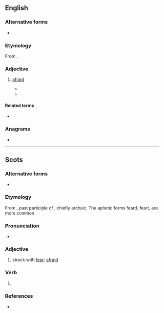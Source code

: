 ==English==

===Alternative forms===
* {{alter|en|afeared|affeard|affeared}}

===Etymology===
From {{suffix|en|afear|ed}}.

===Adjective===
{{en-adj}}

# {{lb|en|archaic|or|dialectal}} [[afraid]]
#* {{RQ:Shakespeare Hamlet|V|ii|passage=Pray you pass with your best violence;<br>I am '''afeard''' you make a wanton of me.}}
#* {{quote-book
|en
|year=2009
|year_published=
|edition=
|editor=
|author=John Hough, Jr.
|title=Seen the Glory
|chapter=
|url=http://books.google.com/books?id=r985pBESsj4C&printsec=frontcover&dq=Seen+the+glory&source=bl&ots=5cN3G-5I35&sig=SdpPPWPQogqCzQLpG2sZzUVhp1A&hl=en&sa=X&ei=x6EQUIq_FYrY0QH5uoDICw&redir_esc=y#v=onepage&q=afeard&f=false
|genre=Fiction
|publisher=Simon and Schuster
|isbn=9781416589655
|page=192
|passage=He's '''afeard''' of you, Luke. Don't you know that?
}}

====Related terms====
* {{l|en|afear}}

===Anagrams===
* {{anagrams|en|a=aadefr|afared}}

----
==Scots==
 
===Alternative forms===
* {{alter|sco|afeart}}
 
===Etymology===
From {{inh|sco|enm|afered}}, past participle of {{m|enm|aferen}}, chiefly archaic. The aphetic forms feard, feart, are more common.

===Pronunciation===
* {{IPA|sco|/əˈfiːrd/|/əˈfiːrt/}}  
 
===Adjective===
{{sco-adj}}
 
# struck with [[fear]]; [[afraid]]

===Verb===
{{head|sco|verb form}}

# {{sco-past of|afear}}
 
===References===
* {{R:DSL|pos=ppl.adj}}